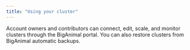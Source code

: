 ```yaml
---
title: "Using your cluster"
---
```


Account owners and contributors can connect, edit, scale, and monitor clusters through the BigAnimal portal. You can also restore clusters from BigAnimal automatic backups.


